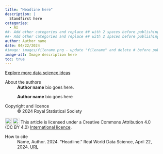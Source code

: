 ```yaml
---
title: "Headline here"
description: |
  Standfirst here 
categories: 
  - AI
##- Add other categories and replace ## with 2 spaces before publishing
##- Add other categories and replace ## with 2 spaces before publishing
author: Author name
date: 04/22/2024
#image: images/filename.png - update "filename" and delete # before publishing
image-alt: Image description here
toc: true
---
```


<!-- article text to go here -->

::: article-btn
[Explore more data science ideas](/ideas/index.qmd)
:::

::: further-info
::: grid
::: {.g-col-12 .g-col-md-12}
About the authors
: **Author name** bio goes here.

: **Author name** bio goes here
:::

::: {.g-col-12 .g-col-md-6}
<!-- copyright goes to the author, or to Royal Statistical Society if written by staff -->
Copyright and licence
:   © 2024 Royal Statistical Society

<!-- confirm licence terms with contributor before publishing - must be Creative Commons licence, but different types of CC licences might be preferred -->
<a href="http://creativecommons.org/licenses/by/4.0/?ref=chooser-v1" target="_blank" rel="license noopener noreferrer" style="display:inline-block;"> <img src="https://mirrors.creativecommons.org/presskit/icons/cc.svg?ref=chooser-v1" style="height:22px!important;vertical-align:text-bottom;"/><img src="https://mirrors.creativecommons.org/presskit/icons/by.svg?ref=chooser-v1" style="height:22px!important;margin-left:3px;vertical-align:text-bottom;"/></a> This article is licensed under a Creative Commons Attribution 4.0 (CC BY 4.0) <a href="http://creativecommons.org/licenses/by/4.0/?ref=chooser-v1" target="_blank" rel="license noopener noreferrer" style="display:inline-block;"> International licence</a>. <!-- Add thumbnail image credit and any licence terms here -->
  
:::
::: {.g-col-12 .g-col-md-6}
How to cite
:   Name, Author. 2024. "Headline." Real World Data Science, April 22, 2024. [URL](https://realworlddatascience.net/ideas/posts/2024/04/22/ai-series-2.html)
:::
:::
:::

<!-- Make sure to update main site homepage (index.qmd) before publishing. See README for details. -->
